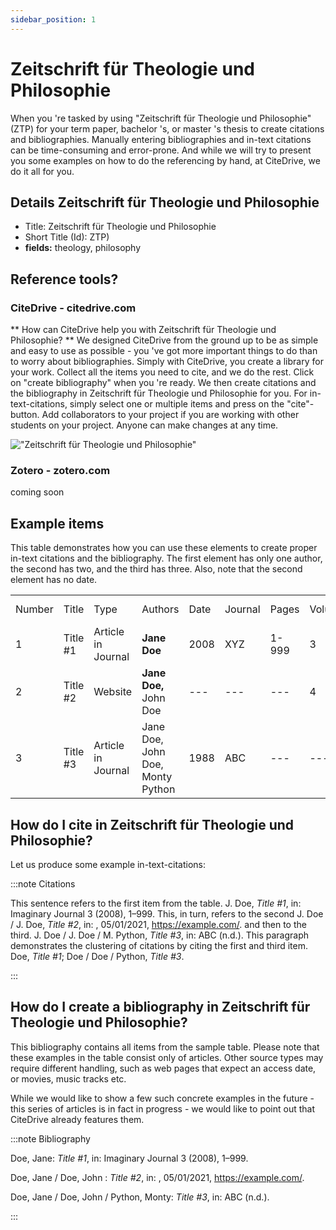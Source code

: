 ```yaml
---
sidebar_position: 1
---
```


# Zeitschrift für Theologie und Philosophie

When you 're tasked by using "Zeitschrift für Theologie und Philosophie" (ZTP) for your term paper, bachelor 's, or master 's thesis to create citations and bibliographies.
Manually entering bibliographies and in-text citations can be time-consuming and error-prone. And while we will try to present you some examples on how to do the referencing by hand, at CiteDrive, we do it all for you.

## Details  Zeitschrift für Theologie und Philosophie
* Title: Zeitschrift für Theologie und Philosophie
* Short Title (Id): ZTP)
* **fields:** theology, philosophy

## Reference tools?
### CiteDrive - citedrive.com
** How can CiteDrive help you with Zeitschrift für Theologie und Philosophie? **
We designed CiteDrive from the ground up to be as simple and easy to use as possible - you 've got more important things to do than to worry about bibliographies. Simply with CiteDrive, you create a library for your work. Collect all the items you need to cite, and we do the rest. Click on "create bibliography" when you 're ready. We then create citations and the bibliography in Zeitschrift für Theologie und Philosophie for you. For in-text-citations, simply select one or multiple items and press on the "cite"-button. Add collaborators to your project if you are working with other students on your project. Anyone can make changes at any time.


!["Zeitschrift für Theologie und Philosophie"](images/zeitschrift-fur-theologie-und-philosophie.svg "Choose Zeitschrift für Theologie und Philosophie in the CiteDrive App")

### Zotero - zotero.com

coming soon

## Example items

This table demonstrates how you can use these elements to create proper in-text citations and the bibliography. The first element has only one author, the second has two, and the third has three. Also, note that the second element has no date.


<table>
  <tr>
   <td>Number
   </td>
   <td>Title
   </td>
   <td>Type
   </td>
   <td>Authors
   </td>
   <td>Date
   </td>
   <td>Journal
   </td>
   <td>Pages
   </td>
   <td>Volume
   </td>
   <td>Issue
   </td>
   <td>Access Date
   </td>
  </tr>
  <tr>
   <td>1
   </td>
   <td>Title #1
   </td>
   <td>Article in Journal
   </td>
   <td><strong>Jane Doe</strong>
   </td>
   <td>2008
   </td>
   <td>XYZ
   </td>
   <td>1-999
   </td>
   <td>3
   </td>
   <td>2
   </td>
   <td>--
   </td>
  </tr>
  <tr>
   <td>
2
   </td>
   <td>Title #2
   </td>
   <td>Website
   </td>
   <td><strong>Jane Doe, </strong>John Doe
   </td>
   <td>---
   </td>
   <td>---
   </td>
   <td>---
   </td>
   <td>4
   </td>
   <td>---
   </td>
   <td>2020-05-01
   </td>
  </tr>
  <tr>
   <td>3
   </td>
   <td>Title #3
   </td>
   <td>Article in Journal
   </td>
   <td>Jane Doe, John Doe, Monty Python
   </td>
   <td>1988
   </td>
   <td>ABC
   </td>
   <td>---
   </td>
   <td>---
   </td>
   <td>16
   </td>
   <td>---
   </td>
  </tr>
</table>



## How do I cite in  Zeitschrift für Theologie und Philosophie?

Let us produce some example in-text-citations:

:::note Citations


This sentence refers to the first item from the table. J. Doe, <i>Title #1</i>, in: Imaginary Journal 3 (2008), 1–999. This, in turn, refers to the second J. Doe / J. Doe, <i>Title #2</i>, in: , 05/01/2021, https://example.com/.
and then to the third.  J. Doe / J. Doe / M. Python, <i>Title #3</i>, in: ABC (n.d.).
This paragraph demonstrates the clustering of citations by citing the first and third item. Doe, <i>Title #1</i>; Doe / Doe / Python, <i>Title #3</i>.

:::

## How do I create a bibliography in Zeitschrift für Theologie und Philosophie?

This bibliography contains all items from the sample table. Please note that these examples in the table consist only of articles. Other source types may require different handling, such as web pages that expect an access date, or movies, music tracks etc.

While we would like to show a few such concrete examples in the future - this series of articles is in fact in progress - we would like to point out that CiteDrive already features them.

:::note Bibliography

Doe, Jane: <i>Title #1</i>, in: Imaginary Journal 3 (2008), 1–999.

Doe, Jane / Doe, John : <i>Title #2</i>, in: , 05/01/2021, https://example.com/.

Doe, Jane / Doe, John / Python, Monty: <i>Title #3</i>, in: ABC (n.d.).



:::


        